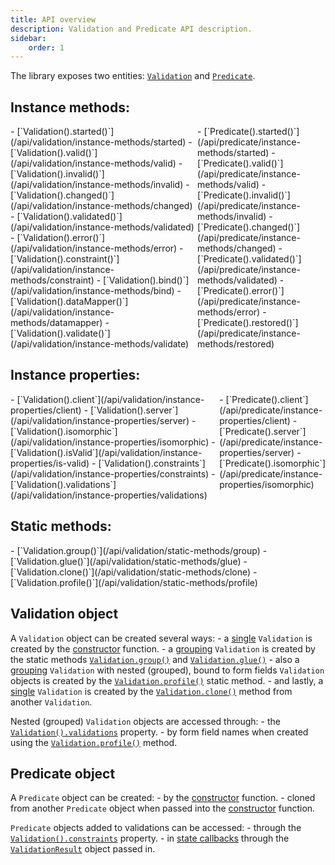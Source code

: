 ```yaml
---
title: API overview
description: Validation and Predicate API description.
sidebar:
    order: 1
---
```


The library exposes two entities: [`Validation`](/api/validation/constructor) and [`Predicate`](/api/predicate/constructor).

## Instance methods:

<div style="display: flex">
<span>
- [`Validation().started()`](/api/validation/instance-methods/started)
- [`Validation().valid()`](/api/validation/instance-methods/valid)
- [`Validation().invalid()`](/api/validation/instance-methods/invalid)
- [`Validation().changed()`](/api/validation/instance-methods/changed)
- [`Validation().validated()`](/api/validation/instance-methods/validated)
- [`Validation().error()`](/api/validation/instance-methods/error)
- [`Validation().constraint()`](/api/validation/instance-methods/constraint)
- [`Validation().bind()`](/api/validation/instance-methods/bind)
- [`Validation().dataMapper()`](/api/validation/instance-methods/datamapper)
- [`Validation().validate()`](/api/validation/instance-methods/validate)
</span>
<span>
- [`Predicate().started()`](/api/predicate/instance-methods/started)
- [`Predicate().valid()`](/api/predicate/instance-methods/valid)
- [`Predicate().invalid()`](/api/predicate/instance-methods/invalid)
- [`Predicate().changed()`](/api/predicate/instance-methods/changed)
- [`Predicate().validated()`](/api/predicate/instance-methods/validated)
- [`Predicate().error()`](/api/predicate/instance-methods/error)
- [`Predicate().restored()`](/api/predicate/instance-methods/restored)
</span>
</div>

## Instance properties:

<div style="display: flex">
<span>
- [`Validation().client`](/api/validation/instance-properties/client)
- [`Validation().server`](/api/validation/instance-properties/server)
- [`Validation().isomorphic`](/api/validation/instance-properties/isomorphic)
- [`Validation().isValid`](/api/validation/instance-properties/is-valid)
- [`Validation().constraints`](/api/validation/instance-properties/constraints)
- [`Validation().validations`](/api/validation/instance-properties/validations)
</span>
<span>
- [`Predicate().client`](/api/predicate/instance-properties/client)
- [`Predicate().server`](/api/predicate/instance-properties/server)
- [`Predicate().isomorphic`](/api/predicate/instance-properties/isomorphic)
</span>
</div>

## Static methods:

<div style="display: flex">
<span>
- [`Validation.group()`](/api/validation/static-methods/group)
- [`Validation.glue()`](/api/validation/static-methods/glue)
- [`Validation.clone()`](/api/validation/static-methods/clone)
- [`Validation.profile()`](/api/validation/static-methods/profile)
</span>
</div>

## Validation object

A `Validation` object can be created several ways:
    - a [single](/concept/single-validation) `Validation` is created by the [constructor](/api/validation/constructor) function.
    - a [grouping](/concept/grouping-validations) `Validation` is created by the static methods [`Validation.group()`](/api/validation/static-methods/group) and [`Validation.glue()`](/api/validation/static-methods/glue)
    - also a [grouping](/concept/grouping-validations) `Validation` with nested (grouped), bound to form fields `Validation` objects is created by the [`Validation.profile()`](/api/validation/static-methods/profile) static method.
    - and lastly, a [single](/concept/single-validation) `Validation` is created by the [`Validation.clone()`](/api/validation/static-methods/clone) method from another `Validation`.

Nested (grouped) `Validation` objects are accessed through: 
    - the [`Validation().validations`](/api/validation/instance-properties/validations) property.
    - by form field names when created using the [`Validation.profile()`](/api/validation/static-methods/profile) method.

## Predicate object

A `Predicate` object can be created:
    - by the [constructor](/api/predicate/constructor) function.
    - cloned from another `Predicate` object when passed into the [constructor](/api/predicate/constructor#cloning-a-predicate) function.

`Predicate` objects added to validations can be accessed:
    - through the [`Validation().constraints`](/api/validation/instance-properties/constraints) property.
    - in [state callbacks](/concept/state-callbacks) through the [`ValidationResult`](/api/validation-result) object passed in.